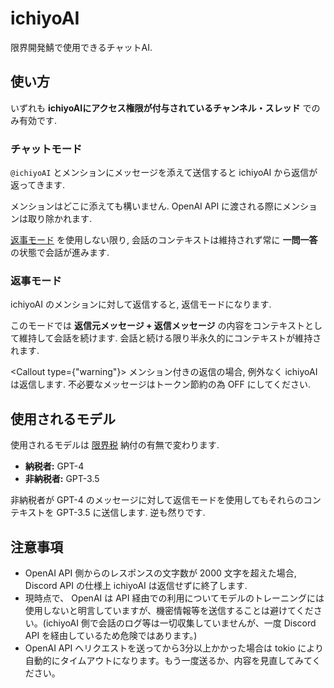 
# ichiyoAI

限界開発鯖で使用できるチャットAI.

## 使い方

いずれも **ichiyoAIにアクセス権限が付与されているチャンネル・スレッド** でのみ有効です.

### チャットモード

`@ichiyoAI` とメンションにメッセージを添えて送信すると ichiyoAI から返信が返ってきます.

メンションはどこに添えても構いません. OpenAI API に渡される際にメンションは取り除かれます.

[返事モード](#返事モード) を使用しない限り, 会話のコンテキストは維持されず常に **一問一答** の状態で会話が進みます.

### 返事モード

ichiyoAI のメンションに対して返信すると, 返信モードになります.

このモードでは **返信元メッセージ + 返信メッセージ** の内容をコンテキストとして維持して会話を続けます. 会話と続ける限り半永久的にコンテキストが維持されます.

<Callout type={"warning"}>
    メンション付きの返信の場合, 例外なく ichiyoAI は返信します.
    不必要なメッセージはトークン節約の為 OFF にしてください.
</Callout>

## 使用されるモデル

使用されるモデルは [限界税](https://github.com/approvers/genkai-tax) 納付の有無で変わります.

- **納税者:** GPT-4
- **非納税者:** GPT-3.5

非納税者が GPT-4 のメッセージに対して返信モードを使用してもそれらのコンテキストを GPT-3.5 に送信します. 逆も然りです.

## 注意事項

- OpenAI API 側からのレスポンスの文字数が 2000 文字を超えた場合, Discord API の仕様上 ichiyoAI は返信せずに終了します.
- 現時点で、 OpenAI は API 経由での利用についてモデルのトレーニングには使用しないと明言していますが、機密情報等を送信することは避けてください。(ichiyoAI 側で会話のログ等は一切収集していませんが、一度 Discord API を経由しているため危険ではあります。)
- OpenAI API へリクエストを送ってから3分以上かかった場合は tokio により自動的にタイムアウトになります。もう一度送るか、内容を見直してみてください。
